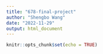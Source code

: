 ```yaml
---
title: "678-final-project"
author: "Shengbo Wang"
date: "2022-11-29"
output: html_document
---
```


```r
knitr::opts_chunk$set(echo = TRUE)
```

